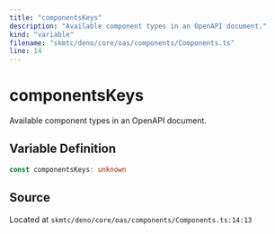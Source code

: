 ```yaml
---
title: "componentsKeys"
description: "Available component types in an OpenAPI document."
kind: "variable"
filename: "skmtc/deno/core/oas/components/Components.ts"
line: 14
---
```


# componentsKeys

Available component types in an OpenAPI document.

## Variable Definition

```typescript
const componentsKeys: unknown
```

## Source

Located at `skmtc/deno/core/oas/components/Components.ts:14:13`
